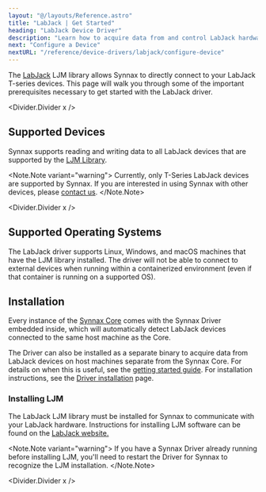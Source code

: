 ```yaml
---
layout: "@/layouts/Reference.astro"
title: "LabJack | Get Started"
heading: "LabJack Device Driver"
description: "Learn how to acquire data from and control LabJack hardware using Synnax."
next: "Configure a Device"
nextURL: "/reference/device-drivers/labjack/configure-device"
---
```



The [LabJack](https://support.labjack.com/docs/?l=en) LJM library allows Synnax to
directly connect to your LabJack T-series devices. This page will walk you through some
of the important prerequisites necessary to get started with the LabJack driver.

<Divider.Divider x />

## Supported Devices

Synnax supports reading and writing data to all LabJack devices that are supported by
the
[LJM Library](https://support.labjack.com/docs/ljm-software-installer-downloads-t4-t7-t8-digit).

<Note.Note variant="warning">
  Currently, only T-Series LabJack devices are supported by Synnax. If you are
  interested in using Synnax with other devices, please [contact
  us](https://www.synnaxlabs.com/contact).
</Note.Note>

<Divider.Divider x />

## Supported Operating Systems

The LabJack driver supports Linux, Windows, and macOS machines that have the LJM library
installed. The driver will not be able to connect to external devices when running
within a containerized environment (even if that container is running on a supported
OS).

## Installation

Every instance of the [Synnax Core](/reference/cluster/quick-start) comes with the
Synnax Driver embedded inside, which will automatically detect LabJack devices connected
to the same host machine as the Core.

The Driver can also be installed as a separate binary to acquire data from LabJack
devices on host machines separate from the Synnax Core. For details on when this is
useful, see the [getting started guide](/reference/device-drivers/get-started). For
installation instructions, see the
[Driver installation](/reference/device-drivers/installation) page.

### Installing LJM

The LabJack LJM library must be installed for Synnax to communicate with your LabJack
hardware. Instructions for installing LJM software can be found on the
[LabJack website.](<https://support.labjack.com/docs/ljm-software-installer-downloads-t4-t7-t8-digit#LJMSoftwareInstallerDownloads-T4,T7,T8,Digit-Windows(x86_64)LJMSoftwareInstallerDownloads>)

<Note.Note variant="warning">
  If you have a Synnax Driver already running before installing LJM, you'll need to
  restart the Driver for Synnax to recognize the LJM installation.
</Note.Note>

<Divider.Divider x />
